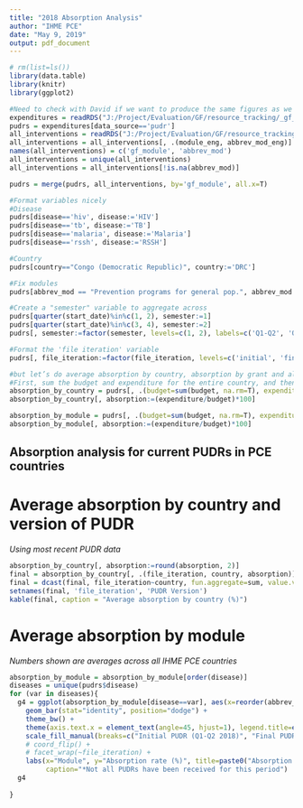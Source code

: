 ```yaml
---
title: "2018 Absorption Analysis"
author: "IHME PCE"
date: "May 9, 2019"
output: pdf_document
---
```


```r
# rm(list=ls())
library(data.table)
library(knitr)
library(ggplot2)

#Need to check with David if we want to produce the same figures as we did for Synthesis. 
expenditures = readRDS("J:/Project/Evaluation/GF/resource_tracking/_gf_files_gos/combined_prepped_data/final_expenditures.rds")
pudrs = expenditures[data_source=='pudr']
all_interventions = readRDS("J:/Project/Evaluation/GF/resource_tracking/modular_framework_mapping/all_interventions.rds") #Pull in to get abbrev module. 
all_interventions = all_interventions[, .(module_eng, abbrev_mod_eng)] 
names(all_interventions) = c('gf_module', 'abbrev_mod')
all_interventions = unique(all_interventions)
all_interventions = all_interventions[!is.na(abbrev_mod)]

pudrs = merge(pudrs, all_interventions, by='gf_module', all.x=T)

#Format variables nicely 
#Disease 
pudrs[disease=='hiv', disease:='HIV']
pudrs[disease=='tb', disease:='TB']
pudrs[disease=='malaria', disease:='Malaria']
pudrs[disease=='rssh', disease:='RSSH']

#Country 
pudrs[country=="Congo (Democratic Republic)", country:='DRC']

#Fix modules 
pudrs[abbrev_mod == "Prevention programs for general pop.", abbrev_mod:="Prevention general pop."]

#Create a "semester" variable to aggregate across 
pudrs[quarter(start_date)%in%c(1, 2), semester:=1]
pudrs[quarter(start_date)%in%c(3, 4), semester:=2]
pudrs[, semester:=factor(semester, levels=c(1, 2), labels=c('Q1-Q2', 'Q3-Q4'))]

#Format the 'file iteration' variable 
pudrs[, file_iteration:=factor(file_iteration, levels=c('initial', 'final'), labels=c('Initial PUDR (Q1-Q2 2018)', 'Final PUDR (Q1-Q4 2018)'))]

#but let’s do average absorption by country, absorption by grant and also broken down into modules… and what else we did for synthesis? 
#First, sum the budget and expenditure for the entire country, and then calculate absorption. 
absorption_by_country = pudrs[, .(budget=sum(budget, na.rm=T), expenditure=sum(expenditure, na.rm=T)), by=c('country', 'file_iteration', 'year')]
absorption_by_country[, absorption:=(expenditure/budget)*100]

absorption_by_module = pudrs[, .(budget=sum(budget, na.rm=T), expenditure=sum(expenditure, na.rm=T)), by=c('abbrev_mod', 'file_iteration', 'year', 'disease')]
absorption_by_module[, absorption:=(expenditure/budget)*100]

```

## Absorption analysis for current PUDRs in PCE countries

# Average absorption by country and version of PUDR
*Using most recent PUDR data*
```r
absorption_by_country[, absorption:=round(absorption, 2)]
final = absorption_by_country[, .(file_iteration, country, absorption)]
final = dcast(final, file_iteration~country, fun.aggregate=sum, value.var="absorption") #It shouldn't matter what function you use here because the observations are unique. 
setnames(final, 'file_iteration', 'PUDR Version')
kable(final, caption = "Average absorption by country (%)")
```

# Average absorption by module
*Numbers shown are averages across all IHME PCE countries*

```r
absorption_by_module = absorption_by_module[order(disease)]
diseases = unique(pudrs$disease)
for (var in diseases){
  g4 = ggplot(absorption_by_module[disease==var], aes(x=reorder(abbrev_mod, absorption), y=absorption, fill=file_iteration)) + 
    geom_bar(stat="identity", position="dodge") + 
    theme_bw() + 
    theme(axis.text.x = element_text(angle=45, hjust=1), legend.title=element_blank(), plot.margin = unit(c(1, 1, 1, 1.5), "cm")) + 
    scale_fill_manual(breaks=c("Initial PUDR (Q1-Q2 2018)", "Final PUDR (Q1-Q4 2018)"), values=c("chartreuse2", "chartreuse4"), labels=c("Initial PUDR", "Final PUDR")) + 
    # coord_flip() + 
    # facet_wrap(~file_iteration) + 
    labs(x="Module", y="Absorption rate (%)", title=paste0("Absorption rate by module for 2018\n ", var, " PUDRs"), 
         caption="*Not all PUDRs have been received for this period")
  g4
  
}
```
